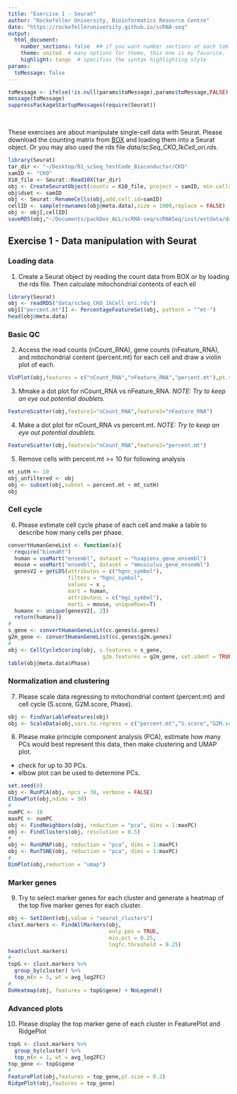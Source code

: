 ```yaml
---
title: "Exercise 1 - Seurat"
author: "Rockefeller University, Bioinformatics Resource Centre"
date: "https://rockefelleruniversity.github.io/scRNA-seq"
output: 
  html_document:
    number_sections: false  ## if you want number sections at each table header
    theme: united  # many options for theme, this one is my favorite.
    highlight: tango  # specifies the syntax highlighting style
params:
  toMessage: false    
---
```


```r
toMessage <- ifelse(!is.null(params$toMessage),params$toMessage,FALSE)
message(toMessage)
suppressPackageStartupMessages(require(Seurat))
```


<p>&nbsp;</p>
These exercises are about manipulate single-cell data with Seurat. Please download the counting matrix from [BOX](https://rockefeller.box.com/s/d6dvkjljprvqyglul1zxudv0ktfvwhsg) and loading them into a Seurat object. Or you may also used the rds file *data/scSeq_CKO_1kCell_ori.rds*. 

```r
library(Seurat)
tar_dir <- "~/Desktop/01_scSeq_testCode_Bioconductor/CKO"
samID <- "CKO"
X10_file <- Seurat::Read10X(tar_dir)
obj <- CreateSeuratObject(counts = X10_file, project = samID, min.cells = 5,min.features = 200)
obj$dset <- samID
obj <- Seurat::RenameCells(obj,add.cell.id=samID)
cellID <- sample(rownames(obj@meta.data),size = 1000,replace = FALSE)
obj <- obj[,cellID]
saveRDS(obj,"~/Documents/packDev_ALL/scRNA-seq/scRNASeq/inst/extdata/data/scSeq_CKO_1kCell_ori.rds")
```


## **Exercise 1** - **Data manipulation with Seurat**

### Loading data
1. Create a Seurat object by reading the count data from BOX or by loading the rds file. Then calculate mitochondrial contents of each ell
```r
library(Seurat)
obj <- readRDS("data/scSeq_CKO_1kCell_ori.rds")
obj[["percent.mt"]] <- PercentageFeatureSet(obj, pattern = "^mt-")
head(obj@meta.data)
```

### Basic QC
2. Access the read counts (nCount_RNA), gene counts (nFeature_RNA), and mitochondrial content (percent.mt) for each cell and draw a violin plot of each.
```r
VlnPlot(obj,features = c("nCount_RNA","nFeature_RNA","percent.mt"),pt.size = 0.2)
```

3. Mmake a dot plot for nCount_RNA vs nFeature_RNA. *NOTE: Try to keep an eye out potential doublets.*
```r
FeatureScatter(obj,feature1="nCount_RNA",feature2="nFeature_RNA")
```

4. Make a dot plot for nCount_RNA vs percent.mt. *NOTE: Try to keep an eye out potential doublets.*
```r
FeatureScatter(obj,feature1="nCount_RNA",feature2="percent.mt")
```

5. Remove cells with percent.mt >= 10 for following analysis
```r
mt_cutH <- 10
obj_unfiltered <- obj
obj <- subset(obj,subset = percent.mt < mt_cutH)
obj
```

### Cell cycle
6. Please estimate cell cycle phase of each cell and make a table to describe how many cells per phase.
```r
convertHumanGeneList <- function(x){
  require("biomaRt")
  human = useMart("ensembl", dataset = "hsapiens_gene_ensembl")
  mouse = useMart("ensembl", dataset = "mmusculus_gene_ensembl")
  genesV2 = getLDS(attributes = c("hgnc_symbol"), 
                   filters = "hgnc_symbol", 
                   values = x , 
                   mart = human,
                   attributesL = c("mgi_symbol"), 
                   martL = mouse, uniqueRows=T)
  humanx <- unique(genesV2[, 2])
  return(humanx)}
#
s_gene <- convertHumanGeneList(cc.genes$s.genes)
g2m_gene <- convertHumanGeneList(cc.genes$g2m.genes)
#
obj <- CellCycleScoring(obj, s.features = s_gene,
                              g2m.features = g2m_gene, set.ident = TRUE)
table(obj@meta.data$Phase)
```

### Normalization and clustering
7. Please scale data regressing to mitochondrial content (percent.mt) and cell cycle (S.score, G2M.score, Phase).
```r
obj <- FindVariableFeatures(obj)
obj <- ScaleData(obj,vars.to.regress = c("percent.mt","S.score","G2M.score","Phase"))
```

8. Please make principle component analysis (PCA), estimate how many PCs would best represent this data, then make clustering and UMAP plot.
- check for up to 30 PCs.
- elbow plot can be used to determine PCs.
```r
set.seed(0)
obj <- RunPCA(obj, npcs = 30, verbose = FALSE)
ElbowPlot(obj,ndims = 30)
#
numPC <- 10
maxPC <- numPC
obj <- FindNeighbors(obj, reduction = "pca", dims = 1:maxPC)
obj <- FindClusters(obj, resolution = 0.5)
#
obj <- RunUMAP(obj, reduction = "pca", dims = 1:maxPC)
obj <- RunTSNE(obj, reduction = "pca", dims = 1:maxPC)
#
DimPlot(obj,reduction = "umap")
```

### Marker genes
9. Try to select marker genes for each cluster and generate a heatmap of the top five marker genes for each cluster. 
```r
obj <- SetIdent(obj,value = "seurat_clusters")
clust.markers <- FindAllMarkers(obj, 
                                only.pos = TRUE,
                                min.pct = 0.25, 
                                logfc.threshold = 0.25)
head(clust.markers)
#
topG <- clust.markers %>% 
  group_by(cluster) %>% 
  top_n(n = 5, wt = avg_log2FC)
#
DoHeatmap(obj, features = topG$gene) + NoLegend()
```

### Advanced plots
10. Please display the top marker gene of each cluster in FeaturePlot and RidgePlot
```r
topG <- clust.markers %>% 
  group_by(cluster) %>% 
  top_n(n = 1, wt = avg_log2FC)
top_gene <- topG$gene
#
FeaturePlot(obj,features = top_gene,pt.size = 0.2)
RidgePlot(obj,features = top_gene)
```
